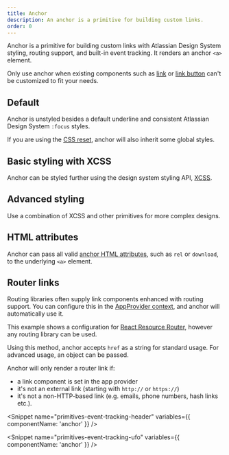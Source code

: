 ```yaml
---
title: Anchor
description: An anchor is a primitive for building custom links.
order: 0
---
```




<CodeDocsHeader
	name="@atlaskit/primitives"
	repository="https://bitbucket.org/atlassian/atlassian-frontend-mirror"
	directoryName="primitives"
/>

Anchor is a primitive for building custom links with Atlassian Design System styling, routing
support, and built-in event tracking. It renders an anchor `<a>` element.

Only use anchor when existing components such as [link](/components/link/examples) or
[link button](/components/button/link-button/examples) can't be customized to fit your needs.

## Default

Anchor is unstyled besides a default underline and consistent Atlassian Design System `:focus`
styles.

If you are using the [CSS reset](/components/css-reset/examples), anchor will also inherit some
global styles.

<Example Component={AnchorDefault} packageName="@atlaskit/primitives/anchor" />

## Basic styling with XCSS

Anchor can be styled further using the design system styling API,
[XCSS](/components/primitives/xcss).

<Example Component={AnchorBasic} packageName="@atlaskit/primitives/anchor" />

## Advanced styling

Use a combination of XCSS and other primitives for more complex designs.

<Example Component={AnchorStyled} packageName="@atlaskit/primitives/anchor" />

## HTML attributes

Anchor can pass all valid
[anchor HTML attributes](https://developer.mozilla.org/en-US/docs/Web/HTML/Element/a#attributes),
such as `rel` or `download`, to the underlying `<a>` element.

<Example Component={AnchorHtmlAttributes} packageName="@atlaskit/primitives/anchor" />

## Router links

Routing libraries often supply link components enhanced with routing support. You can configure this
in the [AppProvider context](/components/app-provider/examples#router-links), and anchor will
automatically use it.

This example shows a configuration for
[React Resource Router](https://github.com/atlassian-labs/react-resource-router), however any
routing library can be used.

Using this method, anchor accepts `href` as a string for standard usage. For advanced usage, an
object can be passed.

Anchor will only render a router link if:

- a link component is set in the app provider
- it's not an external link (starting with `http://` or `https://`)
- it's not a non-HTTP-based link (e.g. emails, phone numbers, hash links etc.).

<Example
	Component={AnchorRouterLinkConfiguration}
	packageName="@atlaskit/primitives/anchor"
	appearance="source-only"
/>

<Snippet name="primitives-event-tracking-header" variables={{ componentName: 'anchor' }} />

<Example Component={AnchorAnalytics} packageName="@atlaskit/primitives/anchor" />

<Snippet name="primitives-event-tracking-gasv3" />

<Example Component={AnchorAnalyticsGASv3} packageName="@atlaskit/primitives/anchor" />

<Snippet name="primitives-event-tracking-ufo" variables={{ componentName: 'anchor' }} />

<Example Component={AnchorPressTracing} packageName="@atlaskit/primitives/anchor" />
